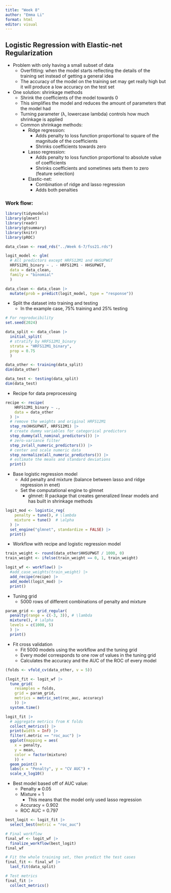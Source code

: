 ```yaml
---
title: "Week 8"
author: "Emma Li"
format: html
editor: visual
---
```


## Logistic Regression with Elastic-net Regularization

-   Problem with only having a small subset of data
    -   Overfitting: when the model starts reflecting the details of the training set instead of getting a general idea
    -   The accuracy of the model on the training set may get really high but it will produce a low accuracy on the test set
-   One solution: shrinkage methods
    -   Shrink the coefficients of the model towards 0
    -   This simplifies the model and reduces the amount of parameters that the model had
    -   Turning parameter (λ, lowercase lambda) controls how much shrinkage is applied
    -   Common shrinkage methods:
        -   Ridge regression:
            -   Adds penalty to loss function proportional to square of the magnitude of the coefficients
            -   Shrinks coefficients towards zero
        -   Lasso regression:
            -   Adds penalty to loss function proportional to absolute value of coefficients
            -   Shrinks coefficients and sometimes sets them to zero (feature selection)
        -   Elastic-net:
            -   Combination of ridge and lasso regression
            -   Adds both penalties

### Work flow:

```r
library(tidymodels)
library(glmnet)
library(readr)
library(gtsummary)
library(knitr)
library(pROC)

data_clean <- read_rds("../Week 6-7/fss21.rds")

logit_model <- glm(
  # All predictors except HRFS12M1 and HHSUPWGT
  HRFS12M1_binary ~ . - HRFS12M1 - HHSUPWGT,
  data = data_clean, 
  family = "binomial"
  )

data_clean <- data_clean |>
  mutate(prob = predict(logit_model, type = "response"))
```

-   Split the dataset into training and testing
    -   In the example case, 75% training and 25% testing

```r
# For reproducibility
set.seed(2024)

data_split <- data_clean |>
  initial_split(
  # stratify by HRFS12M1_binary
  strata = "HRFS12M1_binary", 
  prop = 0.75
  )

data_other <- training(data_split)
dim(data_other)

data_test <- testing(data_split)
dim(data_test)
```

-   Recipe for data preprocessing

```r
recipe <- recipe(
    HRFS12M1_binary ~ .,
    data = data_other
  ) |>
  # remove the weights and original HRFS12M1
  step_rm(HHSUPWGT, HRFS12M1) |>
  # create dummy variables for categorical predictors
  step_dummy(all_nominal_predictors()) |>
  # zero-variance filter
  step_zv(all_numeric_predictors()) |> 
  # center and scale numeric data
  step_normalize(all_numeric_predictors()) |>
  # estimate the means and standard deviations
  print()
```

-   Base logistic regression model
    -   Add penalty and mixture (balance between lasso and ridge regression in enet)
    -   Set the computational engine to glmnet
        -   glmnet: R package that creates generalized linear models and has built in shrinkage methods

```r
logit_mod <- logistic_reg(
    penalty = tune(), # \lambda
    mixture = tune()  # \alpha
  ) |> 
  set_engine("glmnet", standardize = FALSE) |>
  print()
```

-   Workflow with recipe and logistic regression model

```r
train_weight <- round(data_other$HHSUPWGT / 1000, 0)
train_weight <- ifelse(train_weight == 0, 1, train_weight)

logit_wf <- workflow() |>
  #add_case_weights(train_weight) |>
  add_recipe(recipe) |>
  add_model(logit_mod) |>
  print()
```

-   Tuning grid
    -   5000 rows of different combinations of penalty and mixture

```r
param_grid <- grid_regular(
  penalty(range = c(-3, 3)), # \lambda
  mixture(), # \alpha
  levels = c(1000, 5)
  ) |>
  print()
```

-   Fit cross validation
    -   Fit 5000 models using the workflow and the tuning grid
    -   Every model corresponds to one row of values in the tuning grid
    -   Calculates the accuracy and the AUC of the ROC of every model

```r
(folds <- vfold_cv(data_other, v = 5))

(logit_fit <- logit_wf |>
  tune_grid(
    resamples = folds,
    grid = param_grid,
    metrics = metric_set(roc_auc, accuracy)
    )) |>
  system.time()
```

```r
logit_fit |>
  # aggregate metrics from K folds
  collect_metrics() |>
  print(width = Inf) |>
  filter(.metric == "roc_auc") |>
  ggplot(mapping = aes(
    x = penalty, 
    y = mean, 
    color = factor(mixture)
    )) +
  geom_point() +
  labs(x = "Penalty", y = "CV AUC") +
  scale_x_log10()
```

-   Best model based off of AUC value:
    -   Penalty **≈** 0.05
    -   Mixture = 1
        -   This means that the model only used lasso regression
    -   Accuracy = 0.902
    -   ROC AUC = 0.797

```r
best_logit <- logit_fit |>
  select_best(metric = "roc_auc")

# Final workflow
final_wf <- logit_wf |>
  finalize_workflow(best_logit)
final_wf
```

```r
# Fit the whole training set, then predict the test cases
final_fit <- final_wf |>
  last_fit(data_split)

# Test metrics
final_fit |> 
  collect_metrics()
```
